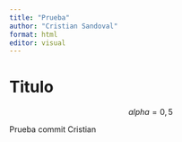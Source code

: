 ```yaml
---
title: "Prueba"
author: "Cristian Sandoval"
format: html
editor: visual
---
```


# Titulo

$$
alpha=0,5
$$

Prueba commit Cristian
